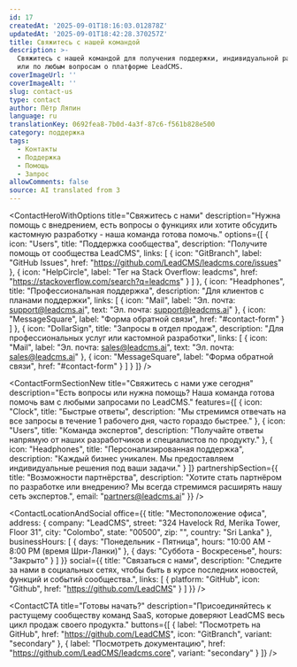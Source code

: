 ```yaml
---
id: 17
createdAt: '2025-09-01T18:16:03.012878Z'
updatedAt: '2025-09-01T18:42:28.370257Z'
title: Свяжитесь с нашей командой
description: >-
  Свяжитесь с нашей командой для получения поддержки, индивидуальной разработки
  или по любым вопросам о платформе LeadCMS.
coverImageUrl: ''
coverImageAlt: ''
slug: contact-us
type: contact
author: Пётр Ляпин
language: ru
translationKey: 0692fea8-7b0d-4a3f-87c6-f561b828e500
category: поддержка
tags:
  - Контакты
  - Поддержка
  - Помощь
  - Запрос
allowComments: false
source: AI translated from 3
---
```


<ContactHeroWithOptions
  title="Свяжитесь с нами"
  description="Нужна помощь с внедрением, есть вопросы о функциях или хотите обсудить кастомную разработку - наша команда готова помочь."
  options={[
    {
      icon: "Users",
      title: "Поддержка сообщества",
      description: "Получите помощь от сообщества LeadCMS",
      links: [
        {
          icon: "GitBranch",
          label: "GitHub Issues",
          href: "https://github.com/LeadCMS/leadcms.core/issues"
        },
        {
          icon: "HelpCircle",
          label: "Тег на Stack Overflow: leadcms",
          href: "https://stackoverflow.com/search?q=leadcms"
        }
      ]
    },
    {
      icon: "Headphones",
      title: "Профессиональная поддержка",
      description: "Для клиентов с планами поддержки",
      links: [
        {
          icon: "Mail",
          label: "Эл. почта: support@leadcms.ai",
          text: "Эл. почта: support@leadcms.ai"
        },
        {
          icon: "MessageSquare",
          label: "Форма обратной связи",
          href: "#contact-form"
        }
      ]
    },
    {
      icon: "DollarSign",
      title: "Запросы в отдел продаж",
      description: "Для профессиональных услуг или кастомной разработки",
      links: [
        {
          icon: "Mail",
          label: "Эл. почта: sales@leadcms.ai",
          text: "Эл. почта: sales@leadcms.ai"
        },
        {
          icon: "MessageSquare",
          label: "Форма обратной связи",
          href: "#contact-form"
        }
      ]
    }
  ]}
/>

<ContactFormSectionNew
  title="Свяжитесь с нами уже сегодня"
  description="Есть вопросы или нужна помощь? Наша команда готова помочь вам с любыми запросами по LeadCMS."
  features={[
    {
      icon: "Clock",
      title: "Быстрые ответы",
      description: "Мы стремимся отвечать на все запросы в течение 1 рабочего дня, часто гораздо быстрее."
    },
    {
      icon: "Users",
      title: "Команда экспертов",
      description: "Получайте ответы напрямую от наших разработчиков и специалистов по продукту."
    },
    {
      icon: "Headphones",
      title: "Персонализированная поддержка",
      description: "Каждый бизнес уникален. Мы предоставляем индивидуальные решения под ваши задачи."
    }
  ]}
  partnershipSection={{
    title: "Возможности партнёрства",
    description: "Хотите стать партнёром по разработке или внедрению? Мы всегда стремимся расширять нашу сеть экспертов.",
    email: "partners@leadcms.ai"
  }}
/>

<ContactLocationAndSocial
  office={{
    title: "Местоположение офиса",
    address: {
      company: "LeadCMS",
      street: "324 Havelock Rd, Merika Tower, Floor 31",
      city: "Colombo",
      state: "00500",
      zip: "",
      country: "Sri Lanka"
    },
    businessHours: [
      {
        days: "Понедельник - Пятница",
        hours: "10:00 AM - 8:00 PM (время Шри-Ланки)"
      },
      {
        days: "Суббота - Воскресенье",
        hours: "Закрыто"
      }
    ]
  }}
  social={{
    title: "Связаться с нами",
    description: "Следите за нами в социальных сетях, чтобы быть в курсе последних новостей, функций и событий сообщества.",
    links: [
      {
        platform: "GitHub",
        icon: "Github",
        href: "https://github.com/LeadCMS"
      }
    ]
  }}
/>

<ContactCTA
  title="Готовы начать?"
  description="Присоединяйтесь к растущему сообществу команд SaaS, которые доверяют LeadCMS весь цикл продаж своего продукта."
  buttons={[
    {
      label: "Посмотреть на GitHub",
      href: "https://github.com/LeadCMS",
      icon: "GitBranch",
      variant: "secondary"
    },
    {
      label: "Посмотреть документацию",
      href: "https://github.com/LeadCMS/leadcms.core",
      variant: "secondary"
    }
  ]}
/>
